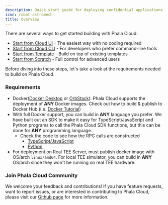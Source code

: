 ```yaml
---
description: Quick start guide for deploying confidential applications on Phala Cloud.
icon: robot-astromech
title: Overview
---
```



There are several ways to get started building with Phala Cloud:

* [Start from Cloud UI](/cloud/getting-started/start-from-cloud-ui) - The easiest way with no coding required
* [Start from Cloud CLI](/phala-cloud/phala-cloud-user-guides/advanced-deployment-options/start-from-cloud-cli) - For developers who prefer command-line tools
* [Start from Template](/phala-cloud/getting-started/explore-templates/start-from-template) - Build on top of existing templates
* [Start from Scratch](#start-from-scratch) - Full control for advanced users

Before diving into these steps, let's take a look at the requirements needed to build on Phala Cloud.

### Requirements

* Docker([Docker Desktop](https://www.docker.com/products/docker-desktop/) or [OrbStack](https://orbstack.dev/)): Phala Cloud supports the deployment of **ANY** Docker images. Check out how to build & publish to Docker Hub (i.e. [Docker Tutorial](https://docs.docker.com/get-started/introduction/build-and-push-first-image/))
* With full Docker support, you can build in **ANY** language you prefer. We have built out an SDK to make it easy for TypeScript/JavaScript and Python programs to call the Phala Cloud SDK functions, but this can be done for **ANY** programming language.
  * Check the code to see how the RPC calls are constructed
    * [TypeScript/JavaScript](https://github.com/Leechael/tappd-simulator/blob/main/sdk/js/src/index.ts)
    * [Python](https://github.com/Leechael/tappd-simulator/blob/main/sdk/python/src/dstack_sdk/client.py)
* For deployment on Real TEE Server, must publish docker image with OS/arch `linux/amd64`. For local TEE simulator, you can build in **ANY** OS/arch since they won't be running on real TEE hardware.

### Join Phala Cloud Community

We welcome your feedback and contributions! If you have feature requests, want to report issues, or are interested in contributing to Phala Cloud, please visit our [Github page](https://github.com/Phala-Network/phala-cloud-community) for more information.
